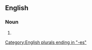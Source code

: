 ==English==

===Noun===
{{head|en|noun form}}

# {{plural of|en|adventuress}}

[[Category:English plurals ending in "-es"]]